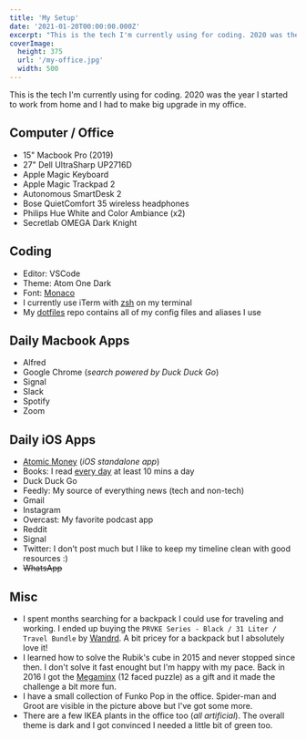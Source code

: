 ```yaml
---
title: 'My Setup'
date: '2021-01-20T00:00:00.000Z'
excerpt: "This is the tech I'm currently using for coding. 2020 was the year I started to work from home so I needed some upgrade in my work environment."
coverImage:
  height: 375
  url: '/my-office.jpg'
  width: 500
---
```


This is the tech I'm currently using for coding.
2020 was the year I started to work from home and I had to make big upgrade in my office.

## Computer / Office

- 15" Macbook Pro (2019)
- 27" Dell UltraSharp UP2716D
- Apple Magic Keyboard
- Apple Magic Trackpad 2
- Autonomous SmartDesk 2
- Bose QuietComfort 35 wireless headphones
- Philips Hue White and Color Ambiance (x2)
- Secretlab OMEGA Dark Knight

## Coding

- Editor: VSCode
- Theme: Atom One Dark
- Font: [Monaco](https://en.wikipedia.org/wiki/Monaco_(typeface))
- I currently use iTerm with [zsh](https://ohmyz.sh/) on my terminal
- My [dotfiles](https://github.com/mersocarlin/dotfiles) repo contains all of my config files and aliases I use

## Daily Macbook Apps

- Alfred
- Google Chrome (_search powered by Duck Duck Go_)
- Signal
- Slack
- Spotify
- Zoom

## Daily iOS Apps

- [Atomic Money](https://atomicmoney.app/) (_iOS standalone app_)
- Books: I read [every day](/blog/2020-year-in-review#audiobooks) at least 10 mins a day
- Duck Duck Go
- Feedly: My source of everything news (tech and non-tech)
- Gmail
- Instagram
- Overcast: My favorite podcast app
- Reddit
- Signal
- Twitter: I don't post much but I like to keep my timeline clean with good resources :)
- ~~WhatsApp~~

## Misc

- I spent months searching for a backpack I could use for traveling and working. I ended up buying the `PRVKE Series - Black / 31 Liter / Travel Bundle` by [Wandrd](https://eu.wandrd.com/). A bit pricey for a backpack but I absolutely love it!
- I learned how to solve the Rubik's cube in 2015 and never stopped since then. I don't solve it fast enought but I'm happy with my pace. Back in 2016 I got the [Megaminx](https://en.wikipedia.org/wiki/Megaminx) (12 faced puzzle) as a gift and it made the challenge a bit more fun.
- I have a small collection of Funko Pop in the office. Spider-man and Groot are visible in the picture above but I've got some more.
- There are a few IKEA plants in the office too (_all artificial_). The overall theme is dark and I got convinced I needed a little bit of green too.

